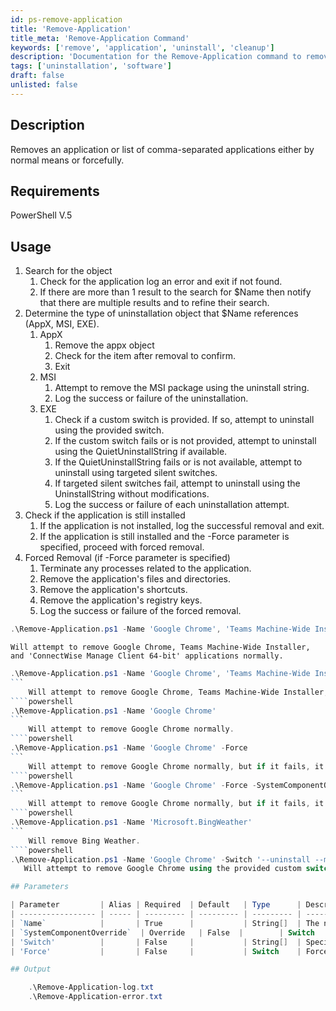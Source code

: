 ```yaml
---
id: ps-remove-application
title: 'Remove-Application'
title_meta: 'Remove-Application Command'
keywords: ['remove', 'application', 'uninstall', 'cleanup']
description: 'Documentation for the Remove-Application command to remove an application or list of applications either by normal means or forcefully.'
tags: ['uninstallation', 'software']
draft: false
unlisted: false
---
```

## Description

Removes an application or list of comma-separated applications either by normal means or forcefully.

## Requirements

PowerShell V.5

## Usage

1. Search for the object
    1. Check for the application log an error and exit if not found.
    1. If there are more than 1 result to the search for $Name then notify that there are multiple results and to refine their search.
2. Determine the type of uninstallation object that $Name references (AppX, MSI, EXE).
    1. AppX
        1. Remove the appx object
        2. Check for the item after removal to confirm.
        3. Exit
    2. MSI
        1. Attempt to remove the MSI package using the uninstall string.
        2. Log the success or failure of the uninstallation.
    3. EXE
        1. Check if a custom switch is provided. If so, attempt to uninstall using the provided switch.
        2. If the custom switch fails or is not provided, attempt to uninstall using the QuietUninstallString if available.
        3. If the QuietUninstallString fails or is not available, attempt to uninstall using targeted silent switches.
        4. If targeted silent switches fail, attempt to uninstall using the UninstallString without modifications.
        5. Log the success or failure of each uninstallation attempt.
3. Check if the application is still installed
    1. If the application is not installed, log the successful removal and exit.
    2. If the application is still installed and the -Force parameter is specified, proceed with forced removal.
4. Forced Removal (if -Force parameter is specified)
    1. Terminate any processes related to the application.
    2. Remove the application's files and directories.
    3. Remove the application's shortcuts.
    4. Remove the application's registry keys.
    5. Log the success or failure of the forced removal.



```powershell
.\Remove-Application.ps1 -Name 'Google Chrome', 'Teams Machine-Wide Installer', 'ConnectWise Manage Client 64-bit'
```
    Will attempt to remove Google Chrome, Teams Machine-Wide Installer, and 'ConnectWise Manage Client 64-bit' applications normally.

````powershell
.\Remove-Application.ps1 -Name 'Google Chrome', 'Teams Machine-Wide Installer', 'ConnectWise Manage Client 64-bit' -SystemComponentOverride
```
    Will attempt to remove Google Chrome, Teams Machine-Wide Installer, and 'ConnectWise Manage Client 64-bit' applications normally. If the application is registered as a system component, it will continue to remove the application.
````powershell
.\Remove-Application.ps1 -Name 'Google Chrome'
```
    Will attempt to remove Google Chrome normally.
````powershell
.\Remove-Application.ps1 -Name 'Google Chrome' -Force
```
    Will attempt to remove Google Chrome normally, but if it fails, it will attempt a forceful removal of the application.
````powershell
.\Remove-Application.ps1 -Name 'Google Chrome' -Force -SystemComponentOverride
```
    Will attempt to remove Google Chrome normally, but if it fails, it will attempt a forceful removal of the application. If the application is registered as a system component, it will continue to remove the application.
````powershell
.\Remove-Application.ps1 -Name 'Microsoft.BingWeather'
```
    Will remove Bing Weather.
````powershell
.\Remove-Application.ps1 -Name 'Google Chrome' -Switch '--uninstall --multi-install --chrome --system-level --force-uninstall'
   Will attempt to remove Google Chrome using the provided custom switch.

## Parameters

| Parameter         | Alias | Required  | Default   | Type      | Description                               |
| ----------------- | ----- | --------- | --------- | --------- | ----------------------------------------- |
| `Name`            |       | True      |           | String[]  | The name or the comma-separated list of the name of the application(s) as they appear in the programs list.  |
| `SystemComponentOverride`  | Override   | False  |        | Switch    | The default action of this script is to not remove any item that holds the SystemComponent registry key at a value of 1, using SystemComponentOverride you can bypass that default and remove items classified as system components. |
| 'Switch'          |       | False     |           | String[]  | Specifies the custom switch(s) to be used during the uninstall process. This parameter is useful when the default silent switches do not work for a specific application. |
| 'Force'           |       | False     |           | Switch    | Forces the removal of the application using an aggressive approach if the normal uninstallation methods fail. |

## Output

    .\Remove-Application-log.txt
    .\Remove-Application-error.txt









